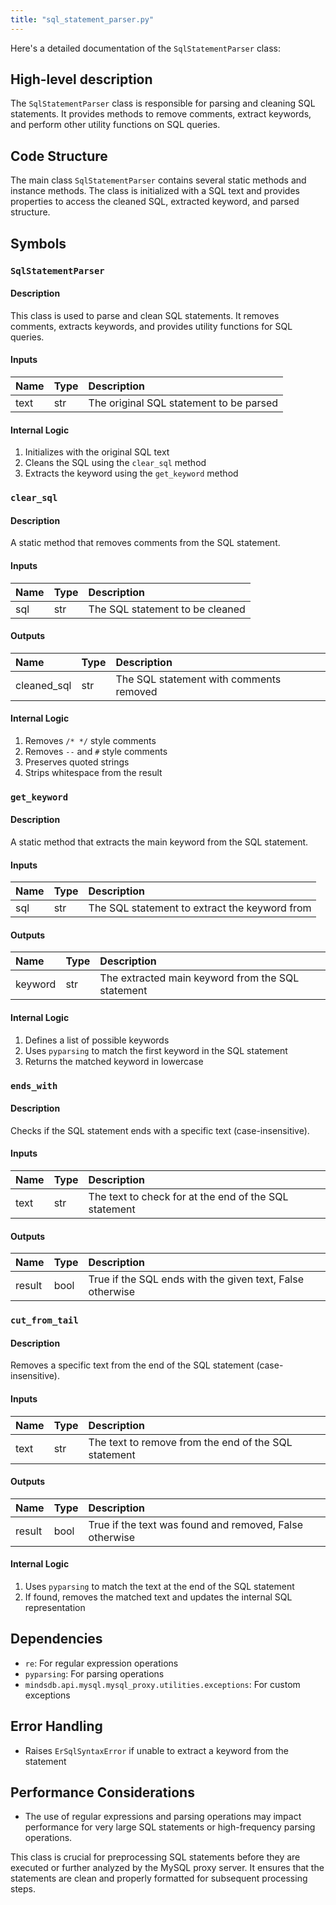 ```yaml
---
title: "sql_statement_parser.py"
---
```


Here's a detailed documentation of the `SqlStatementParser` class:

## High-level description
The `SqlStatementParser` class is responsible for parsing and cleaning SQL statements. It provides methods to remove comments, extract keywords, and perform other utility functions on SQL queries.

## Code Structure
The main class `SqlStatementParser` contains several static methods and instance methods. The class is initialized with a SQL text and provides properties to access the cleaned SQL, extracted keyword, and parsed structure.

## Symbols

### `SqlStatementParser`
#### Description
This class is used to parse and clean SQL statements. It removes comments, extracts keywords, and provides utility functions for SQL queries.

#### Inputs
| Name | Type | Description |
|:-----|:-----|:------------|
| text | str | The original SQL statement to be parsed |

#### Internal Logic
1. Initializes with the original SQL text
2. Cleans the SQL using the `clear_sql` method
3. Extracts the keyword using the `get_keyword` method

### `clear_sql`
#### Description
A static method that removes comments from the SQL statement.

#### Inputs
| Name | Type | Description |
|:-----|:-----|:------------|
| sql | str | The SQL statement to be cleaned |

#### Outputs
| Name | Type | Description |
|:-----|:-----|:------------|
| cleaned_sql | str | The SQL statement with comments removed |

#### Internal Logic
1. Removes `/* */` style comments
2. Removes `--` and `#` style comments
3. Preserves quoted strings
4. Strips whitespace from the result

### `get_keyword`
#### Description
A static method that extracts the main keyword from the SQL statement.

#### Inputs
| Name | Type | Description |
|:-----|:-----|:------------|
| sql | str | The SQL statement to extract the keyword from |

#### Outputs
| Name | Type | Description |
|:-----|:-----|:------------|
| keyword | str | The extracted main keyword from the SQL statement |

#### Internal Logic
1. Defines a list of possible keywords
2. Uses `pyparsing` to match the first keyword in the SQL statement
3. Returns the matched keyword in lowercase

### `ends_with`
#### Description
Checks if the SQL statement ends with a specific text (case-insensitive).

#### Inputs
| Name | Type | Description |
|:-----|:-----|:------------|
| text | str | The text to check for at the end of the SQL statement |

#### Outputs
| Name | Type | Description |
|:-----|:-----|:------------|
| result | bool | True if the SQL ends with the given text, False otherwise |

### `cut_from_tail`
#### Description
Removes a specific text from the end of the SQL statement (case-insensitive).

#### Inputs
| Name | Type | Description |
|:-----|:-----|:------------|
| text | str | The text to remove from the end of the SQL statement |

#### Outputs
| Name | Type | Description |
|:-----|:-----|:------------|
| result | bool | True if the text was found and removed, False otherwise |

#### Internal Logic
1. Uses `pyparsing` to match the text at the end of the SQL statement
2. If found, removes the matched text and updates the internal SQL representation

## Dependencies
- `re`: For regular expression operations
- `pyparsing`: For parsing operations
- `mindsdb.api.mysql.mysql_proxy.utilities.exceptions`: For custom exceptions

## Error Handling
- Raises `ErSqlSyntaxError` if unable to extract a keyword from the statement

## Performance Considerations
- The use of regular expressions and parsing operations may impact performance for very large SQL statements or high-frequency parsing operations.

This class is crucial for preprocessing SQL statements before they are executed or further analyzed by the MySQL proxy server. It ensures that the statements are clean and properly formatted for subsequent processing steps.
